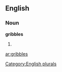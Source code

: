 
==English==

===Noun===
'''gribbles'''

# {{plural of|[[gribble]]}}

[[Category:English plurals]]

[[ar:gribbles]]